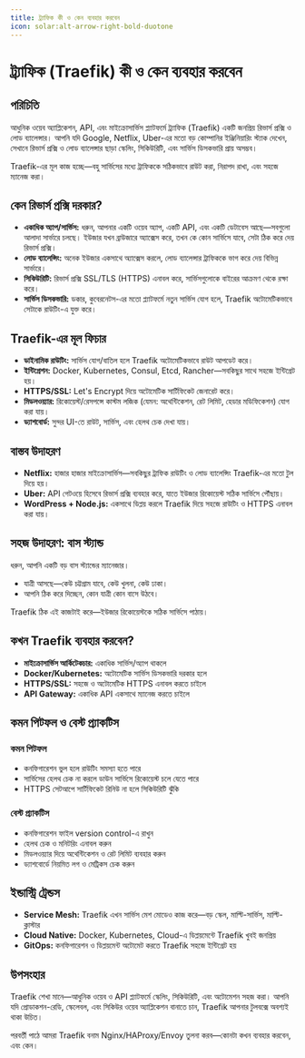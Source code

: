 ```yaml
---
title: ট্র্যাফিক কী ও কেন ব্যবহার করবেন
icon: solar:alt-arrow-right-bold-duotone
---
```


# ট্র্যাফিক (Traefik) কী ও কেন ব্যবহার করবেন

## পরিচিতি

আধুনিক ওয়েব অ্যাপ্লিকেশন, API, এবং মাইক্রোসার্ভিস প্ল্যাটফর্মে ট্র্যাফিক (Traefik) একটি জনপ্রিয় রিভার্স প্রক্সি ও লোড ব্যালেন্সার। আপনি যদি Google, Netflix, Uber-এর মতো বড় কোম্পানির ইঞ্জিনিয়ারিং স্ট্যাক দেখেন, সেখানে রিভার্স প্রক্সি ও লোড ব্যালেন্সার ছাড়া স্কেলিং, সিকিউরিটি, এবং সার্ভিস ডিসকভারি প্রায় অসম্ভব।

Traefik-এর মূল কাজ হচ্ছে—বহু সার্ভিসের মধ্যে ট্রাফিককে সঠিকভাবে রাউট করা, নিরাপদ রাখা, এবং সহজে ম্যানেজ করা।

## কেন রিভার্স প্রক্সি দরকার?

- **একাধিক অ্যাপ/সার্ভিস:** ধরুন, আপনার একটি ওয়েব অ্যাপ, একটি API, এবং একটি ডেটাবেস আছে—সবগুলো আলাদা সার্ভারে চলছে। ইউজার যখন ব্রাউজারে অ্যাক্সেস করে, তখন কে কোন সার্ভিসে যাবে, সেটা ঠিক করে দেয় রিভার্স প্রক্সি।
- **লোড ব্যালেন্সিং:** অনেক ইউজার একসাথে অ্যাক্সেস করলে, লোড ব্যালেন্সার ট্রাফিককে ভাগ করে দেয় বিভিন্ন সার্ভারে।
- **সিকিউরিটি:** রিভার্স প্রক্সি SSL/TLS (HTTPS) এনাবল করে, সার্ভিসগুলোকে বাইরের আক্রমণ থেকে রক্ষা করে।
- **সার্ভিস ডিসকভারি:** ডকার, কুবেরনেটস-এর মতো প্ল্যাটফর্মে নতুন সার্ভিস যোগ হলে, Traefik অটোমেটিকভাবে সেটাকে রাউটিং-এ যুক্ত করে।

## Traefik-এর মূল ফিচার

- **ডাইনামিক রাউটিং:** সার্ভিস যোগ/বাতিল হলে Traefik অটোমেটিকভাবে রাউট আপডেট করে।
- **ইন্টিগ্রেশন:** Docker, Kubernetes, Consul, Etcd, Rancher—সবকিছুর সাথে সহজে ইন্টিগ্রেট হয়।
- **HTTPS/SSL:** Let's Encrypt দিয়ে অটোমেটিক সার্টিফিকেট জেনারেট করে।
- **মিডলওয়্যার:** রিকোয়েস্ট/রেসপন্সে কাস্টম লজিক (যেমন: অথেন্টিকেশন, রেট লিমিট, হেডার মডিফিকেশন) যোগ করা যায়।
- **ড্যাশবোর্ড:** সুন্দর UI-তে রাউট, সার্ভিস, এবং হেলথ চেক দেখা যায়।

## বাস্তব উদাহরণ

- **Netflix:** হাজার হাজার মাইক্রোসার্ভিস—সবকিছুর ট্রাফিক রাউটিং ও লোড ব্যালেন্সিং Traefik-এর মতো টুল দিয়ে হয়।
- **Uber:** API গেটওয়ে হিসেবে রিভার্স প্রক্সি ব্যবহার করে, যাতে ইউজার রিকোয়েস্ট সঠিক সার্ভিসে পৌঁছায়।
- **WordPress + Node.js:** একসাথে ডিপ্লয় করলে Traefik দিয়ে সহজে রাউটিং ও HTTPS এনাবল করা যায়।

## সহজ উদাহরণ: বাস স্ট্যান্ড

ধরুন, আপনি একটি বড় বাস স্ট্যান্ডের ম্যানেজার।
- যাত্রী আসছে—কেউ চট্টগ্রাম যাবে, কেউ খুলনা, কেউ ঢাকা।
- আপনি ঠিক করে দিচ্ছেন, কোন যাত্রী কোন বাসে উঠবে।

Traefik ঠিক এই কাজটাই করে—ইউজার রিকোয়েস্টকে সঠিক সার্ভিসে পাঠায়।

## কখন Traefik ব্যবহার করবেন?

- **মাইক্রোসার্ভিস আর্কিটেকচার:** একাধিক সার্ভিস/অ্যাপ থাকলে
- **Docker/Kubernetes:** অটোমেটিক সার্ভিস ডিসকভারি দরকার হলে
- **HTTPS/SSL:** সহজে ও অটোমেটিক HTTPS এনাবল করতে চাইলে
- **API Gateway:** একাধিক API একসাথে ম্যানেজ করতে চাইলে

## কমন পিটফল ও বেস্ট প্র্যাকটিস

### কমন পিটফল
- কনফিগারেশন ভুল হলে রাউটিং সমস্যা হতে পারে
- সার্ভিসের হেলথ চেক না করলে ডাউন সার্ভিসে রিকোয়েস্ট চলে যেতে পারে
- HTTPS সেটআপে সার্টিফিকেট রিনিউ না হলে সিকিউরিটি ঝুঁকি

### বেস্ট প্র্যাকটিস
- কনফিগারেশন ফাইল version control-এ রাখুন
- হেলথ চেক ও মনিটরিং এনাবল করুন
- মিডলওয়্যার দিয়ে অথেন্টিকেশন ও রেট লিমিট ব্যবহার করুন
- ড্যাশবোর্ডে নিয়মিত লগ ও মেট্রিকস চেক করুন

## ইন্ডাস্ট্রি ট্রেন্ডস

- **Service Mesh:** Traefik এখন সার্ভিস মেশ মোডেও কাজ করে—বড় স্কেল, মাল্টি-সার্ভিস, মাল্টি-ক্লাস্টার
- **Cloud Native:** Docker, Kubernetes, Cloud-এ ডিপ্লয়মেন্টে Traefik খুবই জনপ্রিয়
- **GitOps:** কনফিগারেশন ও ডিপ্লয়মেন্ট অটোমেট করতে Traefik সহজে ইন্টিগ্রেট হয়

## উপসংহার

Traefik শেখা মানে—আধুনিক ওয়েব ও API প্ল্যাটফর্মে স্কেলিং, সিকিউরিটি, এবং অটোমেশন সহজ করা। আপনি যদি প্রোডাকশন-রেডি, স্কেলেবল, এবং সিকিউর ওয়েব অ্যাপ্লিকেশন বানাতে চান, Traefik আপনার টুলবক্সে অবশ্যই থাকা উচিত।

পরবর্তী পাঠে আমরা Traefik বনাম Nginx/HAProxy/Envoy তুলনা করব—কোনটা কখন ব্যবহার করবেন, এবং কেন।
